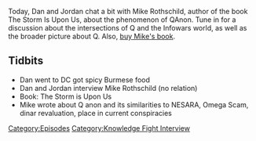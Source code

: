 {{Episode
    | title           = A Chat With Mike Rothschild
    | caption         = [https://knowledgefight.libsyn.com/607-a-chat-with-mike-rothschild Listen to this episode on Libsyn]
    | episodeNumber   = 607
    | length          = 01:26:23
    | airDate         = October 20, 2021
    | episodeType     = [[:Category:Knowledge Fight Interview|Knowledge Fight Interview]]
    | appearance      = [[Mike Rothschild]]
    | previousEpisode = [[606: June 18-19, 2003]]
    | nextEpisode     = [[608: Jordan Takes The Wheel 7]]
}}

{{Stub}}

Today, Dan and Jordan chat a bit with Mike Rothschild, author of the book The Storm Is Upon Us, about the phenomenon of QAnon.  Tune in for a discussion about the intersections of Q and the Infowars world, as well as the broader picture about Q.  Also, [https://www.mhpbooks.com/books/the-storm-is-upon-us/ buy Mike's book].

==Tidbits==

*Dan went to DC got spicy Burmese food
*Dan and Jordan interview Mike Rothschild (no relation)
*Book: The Storm is Upon Us
*Mike wrote about Q anon and its similarities to NESARA, Omega Scam, dinar revaluation, place in current conspiracies

[[Category:Episodes]]
[[Category:Knowledge Fight Interview]]
